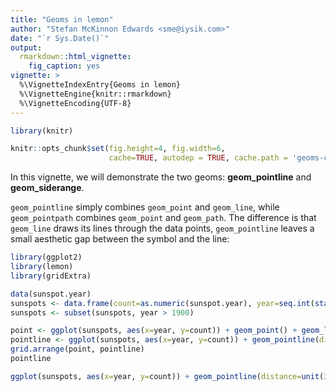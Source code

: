 ```yaml
---
title: "Geoms in lemon"
author: "Stefan McKinnon Edwards <sme@iysik.com>"
date: "`r Sys.Date()`"
output:
  rmarkdown::html_vignette:
    fig_caption: yes
vignette: >
  %\VignetteIndexEntry{Geoms in lemon}
  %\VignetteEngine{knitr::rmarkdown}
  %\VignetteEncoding{UTF-8}
---
```


```r
library(knitr)

knitr::opts_chunk$set(fig.height=4, fig.width=6,
                      cache=TRUE, autodep = TRUE, cache.path = 'geoms-cache/')
```

In this vignette, we will demonstrate the two geoms: 
**geom_pointline** and **geom_siderange**.

`geom_pointline` simply combines `geom_point` and `geom_line`, while
`geom_pointpath` combines `geom_point` and `geom_path`.
The difference is that `geom_line` draws its lines through the data points,
`geom_pointline` leaves a small aesthetic gap between the symbol and the line:

```r
library(ggplot2)
library(lemon)
library(gridExtra)

data(sunspot.year)
sunspots <- data.frame(count=as.numeric(sunspot.year), year=seq.int(start(sunspot.year)[1], end(sunspot.year)[1]))
sunspots <- subset(sunspots, year > 1900)

point <- ggplot(sunspots, aes(x=year, y=count)) + geom_point() + geom_line() + labs(main='geom_point')
pointline <- ggplot(sunspots, aes(x=year, y=count)) + geom_pointline(distance=unit(3, 'pt')) + labs(main='geom_pointline')
grid.arrange(point, pointline)
pointline
```



```r
ggplot(sunspots, aes(x=year, y=count)) + geom_pointline(distance=unit(3, 'pt')) + labs(main='geom_pointline')

```